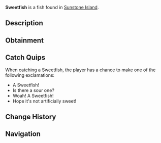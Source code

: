 {{FishInfobox
|image          = Sweetfish.png
|rarity         = Common
|sea            = First Sea
|location       = [[Sunstone Island]]
|sublocation    = 
|sources        = Fish Barrel, Fishing Rod
|radar_location = 
|xp             = 25
|weather        = Clear
|time           = 
|season         = Autumn
|bait           = Worm
|base_weight    = 0.5
|base_value     = 40
|weight_range   = 0.3
|base_chance    = 75
|base_resil     = 85
}}
'''Sweetfish''' is a {{Rarity|Common}} fish found in [[Sunstone Island]].

== Description ==
{{Description|The Sweetfish is known for its delicate sweet flavour, and its golden hue. They are very commonly found in short river-like gap of Sunstone Island.|Bestiary Entry}}

== Obtainment ==
{{Description|Found in the centre gap of Sunstone Island.|Bestiary Hint}}
{{Fish Availability|
Sunstone Island
|top_rods      = 
Free Spirit Rod\201205.06\143986.77;
Leviathan's Fang Rod\198455.23\153363.5;
Azure Of Lagoon\195596.27\161513.94;
Trident Rod\193486.51\115360.63;
No-Life Rod\189623.47\165272.03;
Training Rod\157977.64\157977.64;
Flimsy Rod\129820.34\117966.27;
Resourceful Rod\163621.41\113733.23;
Fast Rod\165418.01\165418.01;
Seraphic Rod\173625.01\164508.76;
Tempest Rod\176587.08\158712.11;
Rod Of The Exalted One\162555.07\134383.41;
Verdant Shear Rod\172521.96\140769.38;
Blazebringer Rod\172310.1\149683.68;
Challenger's Rod\171669.61\150576.93;
Zeus Rod\171287.53\140408.43;
Depthseeker Rod\168378.14\128431.55;
Avalanche Rod\167128.46\115378.62;
Ethereal Prism Rod\166820.81\86978.59;
Rod Of The Forgotten Fang\166544.35\150219.63;
Rod Of The Depths\166174.03\136745.03;
Volcanic Rod\166160.07\116350.16;
Astralhook Rod\165545.54\39234.11;
Steady Rod\82971.13\61528.59
|recommended   = Trident Rod
}}

== Catch Quips ==
When catching a Sweetfish, the player has a chance to make one of the following exclamations:
* A Sweetfish!
* Is there a sour one?
* Woah! A Sweetfish!
* Hope it's not artificially sweet!

== Change History ==
{{Change History|{{subst:Current Version}}}}

== Navigation ==
{{Fish Navbox|Sunstone Island}}